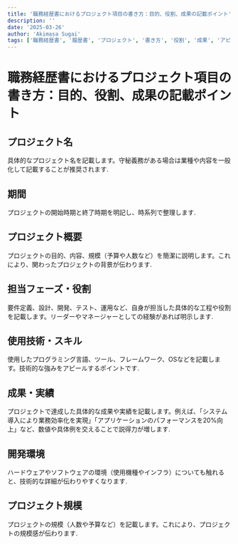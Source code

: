 ```yaml
---
title: '職務経歴書におけるプロジェクト項目の書き方：目的、役割、成果の記載ポイント'
description: ''
date: '2025-03-26'
author: 'Akimasa Sugai'
tags: ['職務経歴書', '履歴書', 'プロジェクト', '書き方', '役割', '成果', 'アピール']
---
```


# 職務経歴書におけるプロジェクト項目の書き方：目的、役割、成果の記載ポイント

## プロジェクト名

具体的なプロジェクト名を記載します。守秘義務がある場合は業種や内容を一般化して記載することが推奨されます.

## 期間

プロジェクトの開始時期と終了時期を明記し、時系列で整理します.

## プロジェクト概要

プロジェクトの目的、内容、規模（予算や人数など）を簡潔に説明します。これにより、関わったプロジェクトの背景が伝わります.

## 担当フェーズ・役割

要件定義、設計、開発、テスト、運用など、自身が担当した具体的な工程や役割を記載します。リーダーやマネージャーとしての経験があれば明示します.

## 使用技術・スキル

使用したプログラミング言語、ツール、フレームワーク、OSなどを記載します。技術的な強みをアピールするポイントです.

## 成果・実績

プロジェクトで達成した具体的な成果や実績を記載します。例えば、「システム導入により業務効率化を実現」「アプリケーションのパフォーマンスを20%向上」など、数値や具体例を交えることで説得力が増します.

## 開発環境

ハードウェアやソフトウェアの環境（使用機種やインフラ）についても触れると、技術的な詳細が伝わりやすくなります.

## プロジェクト規模

プロジェクトの規模（人数や予算など）を記載します。これにより、プロジェクトの規模感が伝わります.

